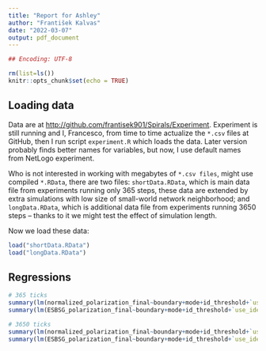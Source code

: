 ```yaml
---
title: "Report for Ashley"
author: "František Kalvas"
date: "2022-03-07"
output: pdf_document
---
```


```r
## Encoding: UTF-8

rm(list=ls())
knitr::opts_chunk$set(echo = TRUE)
```

## Loading data

Data are at <http://github.com/frantisek901/Spirals/Experiment>. Experiment is still running and I, Francesco, from time to time actualize the `*.csv` files at GitHub, then I run script `experiment.R` which loads the data. Later version probably finds better names for variables, but now, I use default names from NetLogo experiment.

Who is not interested in working with megabytes of `*.csv files`, might use compiled `*.RData`, there are two files: `shortData.RData`, which is main data file from experiments running only 365 steps, these data are extended by extra simulations with low size of small-world network neighborhood; and `longData.RData`, which is additional data file from experiments running 3650 steps -- thanks to it we might test the effect of simulation length.

Now we load these data:
```r
load("shortData.RData")
load("longData.RData")

```



## Regressions



```r
# 365 ticks
summary(lm(normalized_polarization_final~boundary+mode+id_threshold+`use_identity?`+`tolerance-level`+`p-speaking-level`+`conformity-level`+`p-random`+`n-neis`,res)) 
summary(lm(ESBSG_polarization_final~boundary+mode+id_threshold+`use_identity?`+`tolerance-level`+`p-speaking-level`+`conformity-level`+`p-random`+`n-neis`,res))

# 3650 ticks
summary(lm(normalized_polarization_final~boundary+mode+id_threshold+`use_identity?`+`tolerance-level`+`p-speaking-level`+`conformity-level`+`p-random`+`n-neis`, long))
summary(lm(ESBSG_polarization_final~boundary+mode+id_threshold+`use_identity?`+`tolerance-level`+`p-speaking-level`+`conformity-level`+`p-random`+`n-neis`, long))


```

